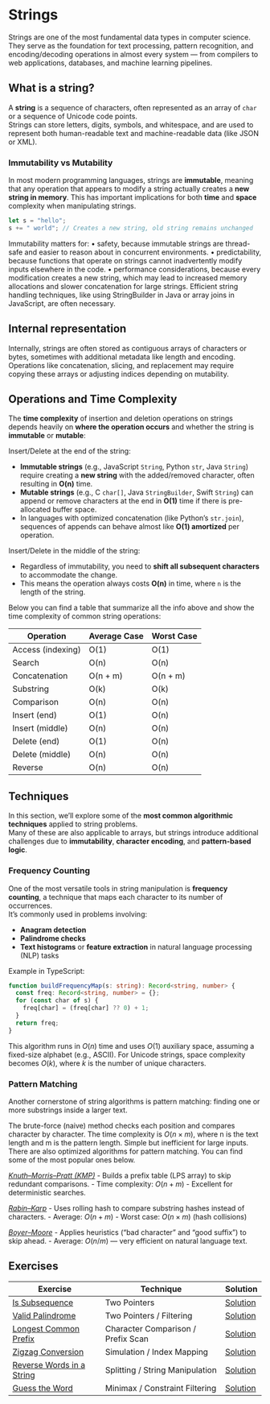 
# Strings

Strings are one of the most fundamental data types in computer science.  
They serve as the foundation for text processing, pattern recognition, and encoding/decoding operations in almost every system — from compilers to web applications, databases, and machine learning pipelines.

## What is a string?

A **string** is a sequence of characters, often represented as an array of `char` or a sequence of Unicode code points.  
Strings can store letters, digits, symbols, and whitespace, and are used to represent both human-readable text and machine-readable data (like JSON or XML).

### Immutability vs Mutability

In most modern programming languages, strings are **immutable**, meaning that any operation that appears to modify a string actually creates a **new string in memory**. 
This has important implications for both **time** and **space** complexity when manipulating strings.

```typescript
let s = "hello";
s += " world"; // Creates a new string, old string remains unchanged
``` 

Immutability matters for:
	•	safety, because immutable strings are thread-safe and easier to reason about in concurrent environments.
	•	predictability, because functions that operate on strings cannot inadvertently modify inputs elsewhere in the code.
	•	performance considerations, because every modification creates a new string, which may lead to increased memory allocations and slower concatenation for large strings. Efficient string handling techniques, like using StringBuilder in Java or array joins in JavaScript, are often necessary.


## Internal representation

Internally, strings are often stored as contiguous arrays of characters or bytes, sometimes with additional metadata like length and encoding.
Operations like concatenation, slicing, and replacement may require copying these arrays or adjusting indices depending on mutability.

<StringVisualization />

## Operations and Time Complexity

The **time complexity** of insertion and deletion operations on strings depends heavily on **where the operation occurs** and whether the string is **immutable** or **mutable**:

Insert/Delete at the end of the string:
  - **Immutable strings** (e.g., JavaScript `String`, Python `str`, Java `String`) require creating a **new string** with the added/removed character, often resulting in **O(n)** time.  
  - **Mutable strings** (e.g., C `char[]`, Java `StringBuilder`, Swift `String`) can append or remove characters at the end in **O(1)** time if there is pre-allocated buffer space.  
  - In languages with optimized concatenation (like Python’s `str.join`), sequences of appends can behave almost like **O(1) amortized** per operation.

Insert/Delete in the middle of the string:
  - Regardless of immutability, you need to **shift all subsequent characters** to accommodate the change.  
  - This means the operation always costs **O(n)** in time, where `n` is the length of the string.  

Below you can find a table that summarize all the info above and show the time complexity of common string operations:

| Operation        | Average Case | Worst Case |
|------------------|--------------|------------|
| Access (indexing)| O(1)         | O(1)       |
| Search           | O(n)         | O(n)       |
| Concatenation    | O(n + m)     | O(n + m)   |
| Substring        | O(k)         | O(k)       |
| Comparison       | O(n)         | O(n)       |
| Insert (end)     | O(1)         | O(n)       |
| Insert (middle)  | O(n)         | O(n)       |
| Delete (end)     | O(1)         | O(n)       |
| Delete (middle)  | O(n)         | O(n)       |
| Reverse          | O(n)         | O(n)       |

## Techniques

In this section, we’ll explore some of the **most common algorithmic techniques** applied to string problems.  
Many of these are also applicable to arrays, but strings introduce additional challenges due to **immutability**, **character encoding**, and **pattern-based logic**.

### Frequency Counting

One of the most versatile tools in string manipulation is **frequency counting**, a technique that maps each character to its number of occurrences.  
It’s commonly used in problems involving:

- **Anagram detection**  
- **Palindrome checks**  
- **Text histograms** or **feature extraction** in natural language processing (NLP) tasks

Example in TypeScript:

```typescript
function buildFrequencyMap(s: string): Record<string, number> {
  const freq: Record<string, number> = {};
  for (const char of s) {
    freq[char] = (freq[char] ?? 0) + 1;
  }
  return freq;
}
```

This algorithm runs in $O(n)$ time and uses $O(1)$ auxiliary space, assuming a fixed-size alphabet (e.g., ASCII).
For Unicode strings, space complexity becomes $O(k)$, where $k$ is the number of unique characters.

### Pattern Matching

Another cornerstone of string algorithms is pattern matching: finding one or more substrings inside a larger text.

The brute-force (naive) method checks each position and compares character by character. The time complexity is $O(n × m)$, 
where n is the text length and m is the pattern length. Simple but inefficient for large inputs. 
There are also optimized algorithms for pattern matching. You can find some of the most popular ones below.

*[Knuth–Morris–Pratt (KMP)](https://en.wikipedia.org/wiki/Knuth–Morris–Pratt_algorithm)*
	-	Builds a prefix table (LPS array) to skip redundant comparisons.
	-	Time complexity: $O(n + m)$
	-	Excellent for deterministic searches.

*[Rabin–Karp](https://en.wikipedia.org/wiki/Rabin–Karp_algorithm)*
	-	Uses rolling hash to compare substring hashes instead of characters.
	-	Average: $O(n + m)$
	-	Worst case: $O(n × m)$ (hash collisions)

*[Boyer–Moore](https://en.wikipedia.org/wiki/Boyer–Moore_algorithm)*
	-	Applies heuristics (“bad character” and “good suffix”) to skip ahead.
	-	Average: $O(n / m)$ — very efficient on natural language text.

## Exercises

| Exercise | Technique | Solution |
|----------|-----------|----------|
| [Is Subsequence](https://leetcode.com/problems/is-subsequence/) | Two Pointers | [Solution](https://github.com/chicio/Algomaster-Solutions/blob/main/src/strings/is-subsequence.ts) |
| [Valid Palindrome](https://leetcode.com/problems/valid-palindrome/) | Two Pointers / Filtering | [Solution](https://github.com/chicio/Algomaster-Solutions/blob/main/src/strings/valid-palindrome.ts) |
| [Longest Common Prefix](https://leetcode.com/problems/longest-common-prefix/) | Character Comparison / Prefix Scan | [Solution](https://github.com/chicio/Algomaster-Solutions/blob/main/src/strings/longest-common-prefix.ts) |
| [Zigzag Conversion](https://leetcode.com/problems/zigzag-conversion/) | Simulation / Index Mapping | [Solution](https://github.com/chicio/Algomaster-Solutions/blob/main/src/strings/zigzag-conversion.ts) |
| [Reverse Words in a String](https://leetcode.com/problems/reverse-words-in-a-string/) | Splitting / String Manipulation | [Solution](https://github.com/chicio/Algomaster-Solutions/blob/main/src/strings/reverse-words.ts) |
| [Guess the Word](https://leetcode.com/problems/guess-the-word/) | Minimax / Constraint Filtering | [Solution](https://github.com/chicio/Algomaster-Solutions/blob/main/src/strings/guess-the-word.ts) |